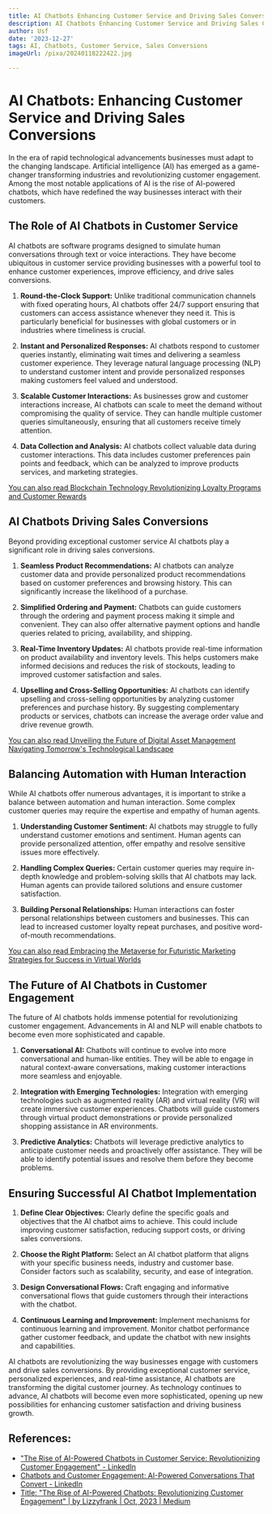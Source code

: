 ```yaml
---
title: AI Chatbots Enhancing Customer Service and Driving Sales Conversions
description: AI Chatbots Enhancing Customer Service and Driving Sales Conversions
author: Usf
date: '2023-12-27'
tags: AI, Chatbots, Customer Service, Sales Conversions
imageUrl: /pixa/20240118222422.jpg

---
```

# AI Chatbots: Enhancing Customer Service and Driving Sales Conversions

In the era of rapid technological advancements businesses must adapt to the changing landscape. Artificial intelligence (AI) has emerged as a game-changer transforming  industries and  revolutionizing customer engagement. Among the most notable applications of AI is the rise of AI-powered chatbots, which  have redefined the way businesses interact with their customers.

## The Role of  AI Chatbots in Customer Service

AI  chatbots are  software programs designed to simulate human  conversations through  text or  voice interactions. They have  become ubiquitous in customer service providing businesses with a powerful tool  to enhance customer experiences, improve efficiency,  and drive sales conversions.

1.  **Round-the-Clock  Support:**
Unlike traditional communication channels with  fixed operating hours, AI chatbots offer 24/7 support ensuring  that customers can access assistance whenever they need it. This is particularly beneficial  for businesses with global customers or in industries where timeliness is crucial.

2. **Instant and Personalized Responses:**
AI chatbots respond to customer queries instantly, eliminating wait  times and delivering a seamless  customer experience. They leverage natural language processing (NLP) to understand  customer intent and provide personalized responses making customers feel valued and understood.

3. **Scalable Customer  Interactions:**
As businesses grow and customer interactions increase, AI chatbots can scale to  meet the demand without  compromising the quality of  service. They can handle  multiple customer queries  simultaneously, ensuring that all customers receive timely attention.

4. **Data Collection and Analysis:**
AI chatbots collect valuable data during customer interactions. This data includes customer  preferences pain  points and feedback, which can be analyzed to improve products services, and marketing strategies.

[You can also read Blockchain Technology Revolutionizing Loyalty Programs and Customer Rewards](Blockchain%20Technology%20Revolutionizing%20Loyalty%20Programs%20and%20Customer%20Rewards)


##  AI  Chatbots Driving Sales Conversions

Beyond providing exceptional customer service AI chatbots play a significant role in driving sales  conversions.

1. **Seamless Product Recommendations:**
AI chatbots can analyze customer data and  provide personalized product recommendations based on  customer preferences  and browsing history. This can significantly increase the likelihood of a purchase.

2. **Simplified Ordering and Payment:**
Chatbots can guide customers through the ordering and payment process making it simple and  convenient. They can also offer alternative payment options and handle queries  related to pricing, availability, and shipping.

3.  **Real-Time Inventory  Updates:**
AI chatbots provide real-time information on product availability and inventory levels. This helps customers make  informed decisions and reduces the risk of stockouts, leading to improved customer satisfaction  and sales.

4. **Upselling and  Cross-Selling Opportunities:**
AI  chatbots can identify upselling and cross-selling opportunities by analyzing customer preferences and purchase history. By suggesting complementary products or services, chatbots can increase the average order  value and drive revenue growth.

[You  can also read Unveiling the Future of Digital Asset Management Navigating  Tomorrow's Technological Landscape](Unveiling%20the%20Future%20of%20Digital%20Asset%20Management%20Navigating%20Tomorrow%27s%20Technological%20Landscape)


## Balancing Automation  with Human Interaction

While  AI chatbots offer numerous advantages, it is important to strike a balance between automation and human interaction. Some complex  customer queries may require the expertise and empathy of human agents.

1. **Understanding Customer Sentiment:**
AI chatbots may struggle to fully understand customer emotions  and sentiment. Human agents can provide personalized attention, offer empathy and resolve sensitive issues more effectively.

2. **Handling Complex Queries:**
Certain customer  queries may require in-depth knowledge and problem-solving skills that AI  chatbots may lack. Human agents can provide tailored  solutions and ensure customer  satisfaction.

3.  **Building Personal Relationships:**
Human interactions can foster personal relationships between customers and businesses. This can lead to increased customer loyalty repeat purchases, and positive word-of-mouth recommendations.

[You can also read Embracing  the Metaverse for Futuristic Marketing  Strategies for Success in Virtual Worlds](Embracing%20the%20Metaverse%20for%20Futuristic%20Marketing%20Strategies%20for%20Success%20in%20Virtual%20Worlds)


## The Future of AI Chatbots in Customer Engagement

The future of  AI chatbots  holds immense potential for revolutionizing customer engagement. Advancements in AI and NLP will enable chatbots to become even more sophisticated and  capable.

1. **Conversational AI:**
Chatbots will  continue to evolve into more conversational and human-like  entities. They will be able to engage in  natural context-aware conversations, making customer interactions  more seamless and enjoyable.

2. **Integration with Emerging Technologies:**
Integration with emerging technologies such as augmented reality (AR) and virtual reality (VR) will create  immersive  customer  experiences. Chatbots will guide customers through virtual product demonstrations or provide personalized shopping  assistance in AR  environments.

3. **Predictive Analytics:**
Chatbots will leverage predictive  analytics to anticipate customer needs and proactively offer assistance. They will be able to identify potential issues and  resolve them before they become problems.

## Ensuring Successful AI Chatbot Implementation

1. **Define Clear Objectives:**
Clearly define the specific goals and objectives that the AI chatbot aims to achieve. This  could include improving customer satisfaction, reducing support costs, or driving sales conversions.

2. **Choose  the  Right  Platform:**
Select an AI chatbot platform that  aligns with your specific business needs, industry and customer base. Consider factors such as scalability, security, and ease of integration.

3. **Design Conversational Flows:**
Craft engaging and informative conversational flows  that guide customers through their interactions with  the chatbot.

4. **Continuous Learning and Improvement:**
Implement mechanisms  for continuous  learning and improvement. Monitor chatbot performance gather customer feedback,  and update the chatbot with new insights and capabilities.

AI chatbots are revolutionizing the way businesses engage  with customers and drive sales conversions.  By providing exceptional customer service, personalized experiences, and real-time assistance, AI chatbots are transforming the  digital customer journey. As technology continues to advance,  AI chatbots will become even more sophisticated, opening up new possibilities for enhancing customer satisfaction and driving business growth.

## References:
- ["The Rise of AI-Powered Chatbots in Customer Service: Revolutionizing Customer Engagement" - LinkedIn](https://www.linkedin.com/pulse/rise-ai-powered-chatbots-customer-service-engagement-promil-arora)
- [Chatbots and Customer Engagement: AI-Powered Conversations That Convert - LinkedIn](https://www.linkedin.com/pulse/chatbots-customer-engagement-ai-powered-conversations-gandellini)
- [Title: "The Rise of AI-Powered Chatbots: Revolutionizing Customer Engagement" | by Lizzyfrank | Oct, 2023 | Medium](https://medium.com/@lizzyfrank042/title-the-rise-of-ai-powered-chatbots-revolutionizing-customer-engagement-616887c1ae6f)
